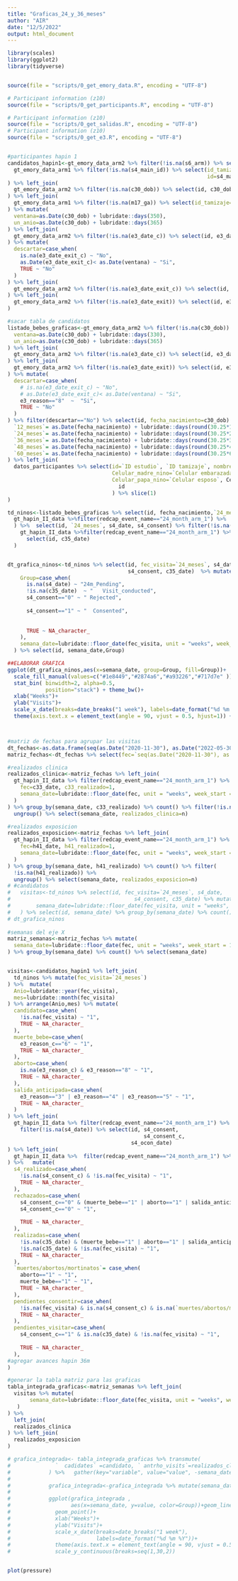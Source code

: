 ```yaml
---
title: "Graficas_24_y_36_meses"
author: "AIR"
date: "12/5/2022"
output: html_document
---
```


```r

library(scales)
library(ggplot2)
library(tidyverse)


source(file = "scripts/0_get_emory_data.R", encoding = "UTF-8")

# Participant information (z10)
source(file = "scripts/0_get_participants.R", encoding = "UTF-8")

# Participant information (z10)
source(file = "scripts/0_get_salidas.R", encoding = "UTF-8")
# Participant information (z10)
source(file = "scripts/0_get_e3.R", encoding = "UTF-8")


#participantes hapin 1
candidatos_hapin1<-gt_emory_data_arm2 %>% filter(!is.na(s6_arm)) %>% select(id) %>% left_join(
  gt_emory_data_arm1 %>% filter(!is.na(s4_main_id)) %>% select(id_tamizaje=id, 
                                                               id=s4_main_id)
) %>% left_join(
  gt_emory_data_arm2 %>% filter(!is.na(c30_dob)) %>% select(id, c30_dob)
) %>% left_join(
  gt_emory_data_arm1 %>% filter(!is.na(m17_ga)) %>% select(id_tamizaje=id, m17_ga)
) %>% mutate(
  ventana=as.Date(c30_dob) + lubridate::days(350),
  un_anio=as.Date(c30_dob) + lubridate::days(365)
) %>% left_join(
  gt_emory_data_arm2 %>% filter(!is.na(e3_date_c)) %>% select(id, e3_date_exit_c)
) %>% mutate(
  descartar=case_when(
    is.na(e3_date_exit_c) ~ "No",
    as.Date(e3_date_exit_c)< as.Date(ventana) ~ "Si",
    TRUE ~ "No"
  )
) %>% left_join(
  gt_emory_data_arm2 %>% filter(!is.na(e3_date_exit_c)) %>% select(id, e3_reason_c)
) %>% left_join(
  gt_emory_data_arm2 %>% filter(!is.na(e3_date_exit)) %>% select(id, e3_reason)
)

#sacar tabla de candidatos
listado_bebes_graficas<-gt_emory_data_arm2 %>% filter(!is.na(c30_dob)) %>% select(id, c30_dob) %>% mutate(
  ventana=as.Date(c30_dob) + lubridate::days(330),
  un_anio=as.Date(c30_dob) + lubridate::days(365)
) %>% left_join(
  gt_emory_data_arm2 %>% filter(!is.na(e3_date_c)) %>% select(id, e3_date_exit_c, e3_reason_c)
) %>% left_join(
  gt_emory_data_arm2 %>% filter(!is.na(e3_date_exit)) %>% select(id, e3_date_exit, e3_reason)
) %>% mutate(
  descartar=case_when(
    # is.na(e3_date_exit_c) ~ "No",
    # as.Date(e3_date_exit_c)< as.Date(ventana) ~ "Si",
    e3_reason=="8"  ~  "Si",
    TRUE ~ "No"
  )
) %>% filter(descartar=="No") %>% select(id, fecha_nacimiento=c30_dob) %>% mutate(
  `12_meses`= as.Date(fecha_nacimiento) + lubridate::days(round(30.25*12)),
  `24_meses`= as.Date(fecha_nacimiento) + lubridate::days(round(30.25*24)),
  `36_meses`= as.Date(fecha_nacimiento) + lubridate::days(round(30.25*36)),
  `48_meses`= as.Date(fecha_nacimiento) + lubridate::days(round(30.25*48)),
  `60_meses`= as.Date(fecha_nacimiento) + lubridate::days(round(30.25*60))
) %>% left_join(
  datos_participantes %>% select(id=`ID estudio`, `ID tamizaje`, nombre_madre_nino=`Nombre embarazada`, comunidad=`Comunidad embarazada (original z10)`,
                                 Celular_madre_nino=`Celular embarazada`,
                                 Celular_papa_nino=`Celular esposo`, Celular_otro_miembro) %>% group_by(
                                   id
                                 ) %>% slice(1)
)

td_ninos<-listado_bebes_graficas %>% select(id, fecha_nacimiento,`24_meses` ) %>% left_join(
  gt_hapin_II_data %>%filter(redcap_event_name=="24_month_arm_1") %>%  filter(!is.na(s4_date)) %>% select(id, s4_date, s4_consent)
  ) %>%  select(id, `24_meses`, s4_date, s4_consent) %>% filter(!is.na(s4_date)) %>% left_join(
    gt_hapin_II_data %>%filter(redcap_event_name=="24_month_arm_1") %>% filter(!is.na(c35_date)) %>% 
      select(id, c35_date)
  )


dt_grafica_ninos<-td_ninos %>% select(id, fec_visita=`24_meses`, s4_date, 
                                      s4_consent, c35_date)  %>% mutate(
    Group=case_when(
      is.na(s4_date) ~ "24m_Pending",
      !is.na(c35_date)  ~ "   Visit_conducted",
      s4_consent=="0" ~ " Rejected",
      
      s4_consent=="1" ~ "  Consented",
      
      
      TRUE ~ NA_character_
    ),
    semana_date=lubridate::floor_date(fec_visita, unit = "weeks", week_start = 1),
  ) %>% select(id, semana_date,Group)

```



```r
##ELABORAR GRAFICA
ggplot(dt_grafica_ninos,aes(x=semana_date, group=Group, fill=Group))+ 
  scale_fill_manual(values=c("#1e8449","#2874a6","#a93226","#717d7e" ))+
  stat_bin( binwidth=2, alpha=0.5,
            position="stack") + theme_bw()+
  xlab("Weeks")+
  ylab("Visits")+
  scale_x_date(breaks=date_breaks("1 week"), labels=date_format("%d %m %Y")) +
  theme(axis.text.x = element_text(angle = 90, vjust = 0.5, hjust=1)) + scale_y_continuous(breaks=seq(1,30,2))



#matriz de fechas para agrupar las visitas
dt_fechas<-as.data.frame(seq(as.Date("2020-11-30"), as.Date("2022-05-30"), "days"))
matriz_fechas<-dt_fechas %>% select(fec=`seq(as.Date("2020-11-30"), as.Date("2022-05-30"), "days")`)

#realizados clinica
realizados_clinica<-matriz_fechas %>% left_join(
  gt_hapin_II_data %>% filter(redcap_event_name=="24_month_arm_1") %>% filter(!is.na(c33_date)) %>%transmute(
    fec=c33_date, c33_realizado=1,
    semana_date=lubridate::floor_date(fec, unit = "weeks", week_start = 1)
  )
) %>% group_by(semana_date, c33_realizado) %>% count() %>% filter(!is.na(c33_realizado)) %>% 
  ungroup() %>% select(semana_date, realizados_clinica=n)

#realizados exposicion
realizados_exposicion<-matriz_fechas %>% left_join(
  gt_hapin_II_data %>% filter(redcap_event_name=="24_month_arm_1") %>% filter(!is.na(h41_date)) %>%transmute(
    fec=h41_date, h41_realizado=1,
    semana_date=lubridate::floor_date(fec, unit = "weeks", week_start = 1)
  )
) %>% group_by(semana_date, h41_realizado) %>% count() %>% filter(
  !is.na(h41_realizado)) %>% 
  ungroup() %>% select(semana_date, realizados_exposicion=n)
# #candidatos
#   visitas<-td_ninos %>% select(id, fec_visita=`24_meses`, s4_date, 
#                                       s4_consent, c35_date) %>% mutate(
#        semana_date=lubridate::floor_date(fec_visita, unit = "weeks", week_start = 1)
#   ) %>% select(id, semana_date) %>% group_by(semana_date) %>% count()
# dt_grafica_ninos
  
#semanas del eje X
matriz_semanas<-matriz_fechas %>% mutate(
  semana_date=lubridate::floor_date(fec, unit = "weeks", week_start = 1)
) %>% group_by(semana_date) %>% count() %>% select(semana_date)


visitas<-candidatos_hapin1 %>% left_join(
  td_ninos %>% mutate(fec_visita=`24_meses`)
) %>%  mutate(
  Anio=lubridate::year(fec_visita),
  mes=lubridate::month(fec_visita)
) %>% arrange(Anio,mes) %>% mutate(
  candidato=case_when(
    !is.na(fec_visita) ~ "1",
    TRUE ~ NA_character_
  ),
  muerte_bebe=case_when(
    e3_reason_c=="6" ~ "1",
    TRUE ~ NA_character_
  ),
  aborto=case_when(
    is.na(e3_reason_c) & e3_reason=="8" ~ "1",
    TRUE ~ NA_character_
  ),
  salida_anticipada=case_when(
    e3_reason=="3" | e3_reason=="4" | e3_reason=="5" ~ "1",
    TRUE ~ NA_character_
  )
) %>% left_join(
  gt_hapin_II_data %>% filter(redcap_event_name=="24_month_arm_1") %>% 
    filter(!is.na(s4_date)) %>% select(id, s4_consent,
                                           s4_consent_c,
                                       s4_ocon_date)
) %>% left_join(
  gt_hapin_II_data %>%  filter(redcap_event_name=="24_month_arm_1") %>% filter(!is.na(c35_date)) %>% select(id, c35_date)
) %>%   mutate(
  s4_realizado=case_when(
    !is.na(s4_consent_c) & !is.na(fec_visita) ~ "1",
    TRUE ~ NA_character_
  ),
  rechazados=case_when(
    s4_consent_c=="0" & (muerte_bebe=="1" | aborto=="1" | salida_anticipada=="1") ~ NA_character_,
    s4_consent_c=="0" ~ "1",
  
    TRUE ~ NA_character_
  ),
  realizadas=case_when(
    !is.na(c35_date) & (muerte_bebe=="1" | aborto=="1" | salida_anticipada=="1") ~ NA_character_,
    !is.na(c35_date) & !is.na(fec_visita) ~ "1",
    TRUE ~ NA_character_
  ),
  `muertes/abortos/mortinatos`= case_when(
    aborto=="1" ~ "1",
    muerte_bebe=="1" ~ "1",
    TRUE ~ NA_character_
  ),
  pendientes_consentir=case_when(
    !is.na(fec_visita) & is.na(s4_consent_c) & is.na(`muertes/abortos/mortinatos`) ~ "1",
    TRUE ~ NA_character_
  ),
  pendientes_visitar=case_when(
    s4_consent_c=="1" & is.na(c35_date) & !is.na(fec_visita) ~ "1",
    
    TRUE ~ NA_character_
  ),
#agregar avances hapin 36m
)  

#generar la tabla matriz para las graficas
tabla_integrada_graficas<-matriz_semanas %>% left_join(
  visitas %>% mutate(
       semana_date=lubridate::floor_date(fec_visita, unit = "weeks", week_start = 1)
   )
) %>% 
  left_join(
  realizados_clinica
) %>% left_join(
  realizados_exposicion
) 

# grafica_integrada<- tabla_integrada_graficas %>% transmute(
#              `  cadidates` =candidato, ` antrho_visits`=realizados_clinica, `exposure_visits`=realizados_exposicion
#            ) %>%   gather(key="variable", value="value", -semana_date)
# 
#            grafica_integrada<-grafica_integrada %>% mutate(semana_date=as.Date(semana_date), Group=variable)
#            
#            ggplot(grafica_integrada ,
#                   aes(x=semana_date, y=value, color=Group))+geom_line()+ 
#              geom_point()+
#              xlab("Weeks")+
#              ylab("Visits")+
#              scale_x_date(breaks=date_breaks("1 week"),
#                           labels=date_format("%d %m %Y"))+
#              theme(axis.text.x = element_text(angle = 90, vjust = 0.5, hjust=1)) +
#              scale_y_continuous(breaks=seq(1,30,2)) 



```


```r
plot(pressure)
```



